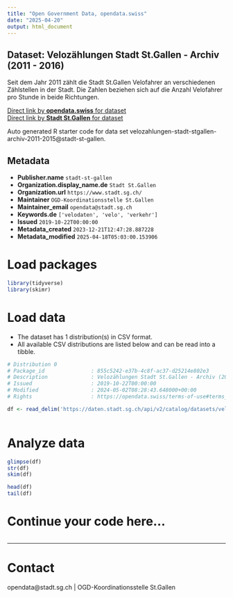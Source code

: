 ```yaml
---
title: "Open Government Data, opendata.swiss"
date: "2025-04-20"
output: html_document
---
```


## Dataset: Velozählungen Stadt St.Gallen - Archiv (2011 - 2016)

Seit dem Jahr 2011 zählt die Stadt St.Gallen Velofahrer an verschiedenen Zählstellen in der Stadt. Die Zahlen beziehen sich auf die Anzahl Velofahrer pro Stunde in beide Richtungen.

[Direct link by **opendata.swiss** for dataset](https://opendata.swiss/de/dataset/velozahlungen-stadt-st-gallen-archiv-2011-2015)<br>
[Direct link by **Stadt St.Gallen** for dataset](https://daten.stadt.sg.ch/explore/dataset/velozahlungen-stadt-stgallen-archiv-2011-2015/)

Auto generated R starter code for data set velozahlungen-stadt-stgallen-archiv-2011-2015@stadt-st-gallen.

## Metadata

- **Publisher.name** `stadt-st-gallen`
- **Organization.display_name.de** `Stadt St.Gallen`
- **Organization.url** `https://www.stadt.sg.ch/`
- **Maintainer** `OGD-Koordinationsstelle St.Gallen`
- **Maintainer_email** `opendata@stadt.sg.ch`
- **Keywords.de** `['velodaten', 'velo', 'verkehr']`
- **Issued** `2019-10-22T00:00:00`
- **Metadata_created** `2023-12-21T12:47:28.887228`
- **Metadata_modified** `2025-04-18T05:03:00.153906`


# Load packages

```r

library(tidyverse)
library(skimr)

```

# Load data

-   The dataset has 1 distribution(s) in CSV format.
-   All available CSV distributions are listed below and can be read into a tibble.

```r

# Distribution 0
# Package_id               : 855c5242-e37b-4c8f-ac37-d25214e802e3
# Description              : Velozählungen Stadt St.Gallen - Archiv (2011 - 2016) (csv)
# Issued                   : 2019-10-22T00:00:00
# Modified                 : 2024-05-02T08:28:43.648000+00:00
# Rights                   : https://opendata.swiss/terms-of-use#terms_by

df <- read_delim('https://daten.stadt.sg.ch/api/v2/catalog/datasets/velozahlungen-stadt-stgallen-archiv-2011-2015/exports/csv?use_labels=true')



```

# Analyze data

```r

glimpse(df)
str(df)
skim(df)

head(df)
tail(df)

```

# Continue your code here...

```r

```

------------------------------------------------------------------------

# Contact

opendata@stadt.sg.ch | OGD-Koordinationsstelle St.Gallen
